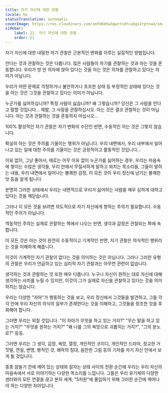 ```yaml
---
title: 자기 자신에 대한 관찰
locale: ko
statusTranslation: automatic
coverImage: https://res.cloudinary.com/xmfm6mhw3gwctndtcubgx2rptnae/image/upload/v1740468922/small_cover_tratado_de_psicologia_revolucionaria_a4c0dca4e0.webp
sidebar:
    label: 21. 자기 자신에 대한 관찰
    order: 21
---
```

자기 자신에 대한 내밀한 자기 관찰은 근본적인 변화를 이루는 실질적인 방법입니다.

안다는 것과 관찰하는 것은 다릅니다. 많은 사람들이 자기를 관찰하는 것과 아는 것을 혼동합니다. 우리가 방 안 의자에 앉아 있다는 것을 아는 것은 의자를 관찰하고 있다는 의미가 아닙니다.

우리가 어떤 문제로 걱정하거나 불안하거나 초조한 상태 등 부정적인 상태에 있다는 것을 아는 것은 그것을 관찰하고 있다는 의미가 아닙니다.

누군가를 싫어하십니까? 특정 사람이 싫습니까? 왜 그렇습니까? 당신은 그 사람을 안다고 말할 것입니다... 제발, 그 사람을 관찰하십시오. 아는 것은 결코 관찰하는 것이 아닙니다. 아는 것과 관찰하는 것을 혼동하지 마십시오...

100% 활성적인 자기 관찰은 자기 변화의 수단인 반면, 수동적인 아는 것은 그렇지 않습니다.

확실히 아는 것은 주의를 기울이는 행위가 아닙니다. 우리 내면에서, 우리 내부에서 일어나고 있는 일에 대한 주의를 기울이는 것은 긍정적이고 활동적인 것입니다...

이유 없이, 그냥 좋아서, 때로는 아무 이유 없이 누군가를 싫어하는 경우, 우리는 마음속에 쌓이는 수많은 생각들, 우리 안에서 무질서하게 말하고 외치는 목소리들, 그들이 말하는 내용, 우리 내면에서 일어나는 불쾌한 감정, 이 모든 것이 우리 정신에 남기는 불쾌한 맛 등을 알게 됩니다.

분명히 그러한 상태에서 우리는 내면적으로 우리가 싫어하는 사람을 매우 심하게 대하고 있다는 것을 깨닫습니다.

그러나 이 모든 것을 보려면 의도적으로 자기 자신에게 향하는 주의가 필요합니다. 수동적인 주의가 아닙니다.

역동적인 주의는 실제로 관찰하는 쪽에서 나오는 반면, 생각과 감정은 관찰되는 쪽에 속합니다.

이 모든 것은 아는 것이 완전히 수동적이고 기계적인 반면, 자기 관찰은 의식적인 행위라는 것을 이해하게 해줍니다.

이것이 기계적인 자기 관찰이 없다는 것을 의미하는 것은 아닙니다. 그러나 그러한 유형의 관찰은 우리가 언급하고 있는 심리적 자기 관찰과는 아무런 관련이 없습니다.

생각하는 것과 관찰하는 것 또한 매우 다릅니다. 누구나 자신이 원하는 대로 자신에 대해 생각하는 사치를 누릴 수 있지만, 이것이 그가 실제로 자신을 관찰하고 있다는 것을 의미하지는 않습니다.

우리는 다양한 "자아"가 행동하는 것을 보고, 우리 정신에서 그것들을 발견하고, 그들 각각 안에 우리 자신의 의식의 일부가 존재한다는 것을 이해하고, 그것들을 창조한 것을 후회해야 합니다.

그러면 우리는 외칠 것입니다. "이 자아가 무엇을 하고 있는 거지?" "무슨 말을 하고 있는 거지?" "무엇을 원하는 거지?" "왜 나를 그의 욕망으로 괴롭히는 거지?", "그의 분노로?" 등등.

그러면 우리는 그 생각, 감정, 욕망, 열정, 개인적인 코미디, 개인적인 드라마, 정교한 거짓말, 연설, 변명, 병적인 것, 쾌락의 침대, 음란한 그림 등의 기차를 자기 자신 안에서 보게 될 것입니다.

종종 잠들기 전에 깨어 있는 상태와 잠자는 상태 사이의 전환 순간에 우리는 우리 자신의 마음속에서 서로 이야기하는 다양한 목소리를 느낍니다. 그들은 우리 유기체의 다양한 센터와의 모든 연결을 끊고 분자 세계, "5차원"에 몰입하기 위해 그러한 순간에 깨어나야 하는 다양한 자아입니다.

